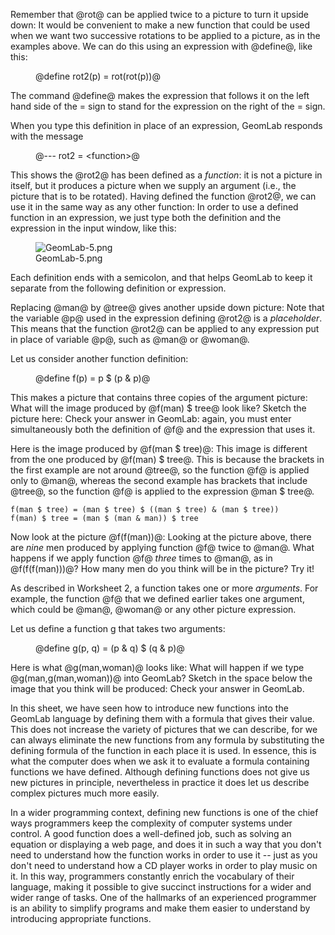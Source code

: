 <!--Worksheet 3: Definitions and functions/worksheets-->
Remember that @rot@ can be applied twice to a picture to
turn it upside down:
{{GeomPic|3004|rot(rot(man))|*}}
{{GeomPic|3005|rot(rot(woman))|*}}
It would be convenient to make a new function that could
be used when we want two successive rotations to be applied  
to a picture, as in the examples above.
We can do this using an expression with @define@, like this:
:@define rot2(p) = rot(rot(p))@
The command @define@ makes the expression that follows
it on the left hand side of the = sign to stand for the expression on the right of the = sign.

When you type this definition in place of an expression, GeomLab
responds with the message
:@--- rot2 = &lt;function&gt;@
This shows the @rot2@ has been defined as a <i>function</i>:
it is not a picture in itself, but it produces a picture when we
supply an argument (i.e., the picture that is to be rotated).
Having defined the function @rot2@, we can use
it in the same way as any other function:
{{GeomPic|3028|rot2(man)|*}}
In order to use a defined function in an expression, we just type both
the definition and the expression in the input window, like this:

[[Image:GeomLab-5.png]]

Each definition ends with a semicolon, and that helps GeomLab to keep it separate from the following definition or expression.

Replacing @man@ by @tree@ gives another upside down picture:
{{GeomPic|3029|rot2(tree)|*}}
Note that the variable @p@ used in the expression
defining @rot2@ is a ''placeholder''. This means that
the function @rot2@ can be applied to any expression put in
place of variable @p@, such as @man@ or @woman@.

Let us consider another function definition:
:@define f(p) = p $ (p & p)@
This makes a picture that contains three copies of the argument
picture:
{{GeomPic|3039|f(man)|*}}
{{GeomPic|3040|f(woman)|*}}
What will the image produced by @f(man) $ tree@ look
like? Sketch the picture here:
{{GeomPic|3043|f(man) $ tree}}
Check your answer in GeomLab: again, you must enter simultaneously both the definition of @f@ and the expression that uses it.

Here is the image produced by @f(man $ tree)@:
{{GeomPic|3047|f(man $ tree)|*}}
This image is different from the one produced by @f(man) $
tree@. This is because the brackets in the first example are not
around @tree@, so the function @f@ is applied
only to @man@, whereas the second example has brackets that
include @tree@, so the function @f@ is applied
to the expression @man $ tree@.
 f(man $ tree) = (man $ tree) $ ((man $ tree) & (man $ tree))
 f(man) $ tree = (man $ (man & man)) $ tree

Now look at the picture @f(f(man))@:
{{GeomPic|3060|f(f(man))|*}}
Looking at the picture above, there are ''nine'' men produced by
applying function @f@ twice to @man@.
What happens if we apply function @f@ ''three'' times to @man@, as in @f(f(f(man)))@?  How many men do
you think will be in the picture? Try it!

As described in Worksheet 2, a function takes one or more ''arguments''. For example, the function @f@ that we
defined earlier takes one argument, which could be @man@,
@woman@ or any other picture expression.

Let us define a function g that takes two arguments:
:@define g(p, q) = (p & q) $ (q & p)@
Here is what @g(man,woman)@ looks like:
{{GeomPic|3077|g(man, woman)|*}}
What will happen if we type @g(man,g(man,woman))@ into
GeomLab? Sketch in the space below the image that you think will be
produced:
{{GeomPic|3081|g(man, g(man, woman))}}
Check your answer in GeomLab.

In this sheet, we have seen how to introduce new functions into the
GeomLab language by defining them with a formula that gives their
value.  This does not increase the variety of pictures that we can
describe, for we can always eliminate the new functions from any
formula by substituting the defining formula of the function in each
place it is used.  In essence, this is what the computer does when we
ask it to evaluate a formula containing functions we have defined.
Although defining functions does not give us new pictures in
principle, nevertheless in practice it does let us describe complex
pictures much more easily.

In a wider programming context, defining new functions is one of
the chief ways programmers keep the complexity of computer systems
under control.  A good function does a well-defined job, such as
solving an equation or displaying a web page, and does it in such a
way that you don't need to understand how the function works in order
to use it -- just as you don't need to understand how a CD player
works in order to play music on it.  In this way, programmers
constantly enrich the vocabulary of their language, making it possible
to give succinct instructions for a wider and wider range of tasks.
One of the hallmarks of an experienced programmer is an ability to
simplify programs and make them easier to understand by introducing
appropriate functions.
